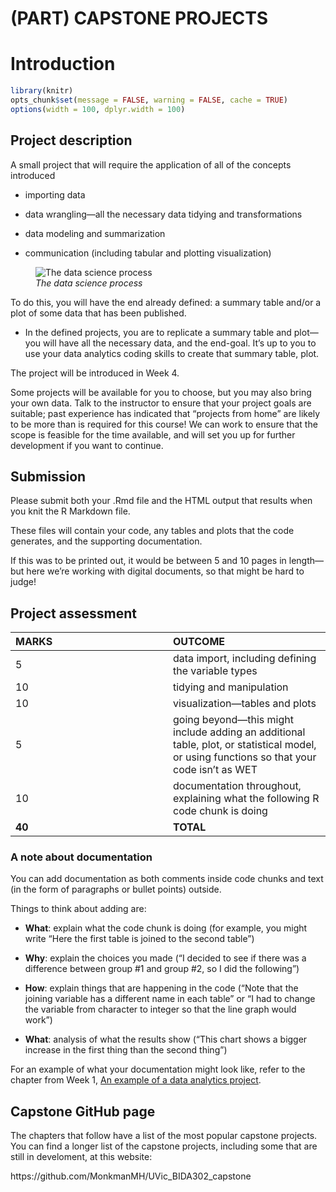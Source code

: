 # (PART) CAPSTONE PROJECTS {-} 

<!-- 
This file by Martin Monkman 
is licensed under a Creative Commons Attribution 4.0 International License
https://creativecommons.org/licenses/by/4.0/  
-->


# Introduction {#capstone-intro}


```r
library(knitr)
opts_chunk$set(message = FALSE, warning = FALSE, cache = TRUE)
options(width = 100, dplyr.width = 100)

```

## Project description

A small project that will require the application of all of the concepts introduced

- importing data
  
- data wrangling—all the necessary data tidying and transformations
  
- data modeling and summarization
  
- communication (including tabular and plotting visualization)

![_The data science process_](static/img/data-science.png)

To do this, you will have the end already defined: a summary table and/or a plot of some data that has been published.

* In the defined projects, you are to replicate a summary table and plot—you will have all the necessary data, and the end-goal. It's up to you to use your data analytics coding skills to create that summary table, plot.


The project will be introduced in Week 4.

Some projects will be available for you to choose, but you may also bring your own data. Talk to the instructor to ensure that your project goals are suitable; past experience has indicated that "projects from home" are likely to be more than is required for this course! We can work to ensure that the scope is feasible for the time available, and will set you up for further development if you want to continue.


## Submission

Please submit both your .Rmd file and the HTML output that results when you knit the R Markdown file.

These files will contain your code, any tables and plots that the code generates, and the supporting documentation.

If this was to be printed out, it would be between 5 and 10 pages in length—but here we're working with digital documents, so that might be hard to judge!



## Project assessment

| **MARKS** | **OUTCOME** |
| :-- | :-- |
| 5 | data import, including defining the variable types |
| 10 | tidying and manipulation |
| 10 | visualization—tables and plots |
| 5 | going beyond—this might include adding an additional table, plot, or statistical model, or using functions so that your code isn't as WET |
| 10 | documentation throughout, explaining what the following R code chunk is doing
| **40** | **TOTAL** |


### A note about documentation

You can add documentation as both comments inside code chunks and text (in the form of paragraphs or bullet points) outside.

Things to think about adding are:

* **What**: explain what the code chunk is doing (for example, you might write "Here the first table is joined to the second table")

* **Why**: explain the choices you made ("I decided to see if there was a difference between group #1 and group #2, so I did the following")

* **How**: explain things that are happening in the code ("Note that the joining variable has a different name in each table" or "I had to change the variable from character to integer so that the line graph would work")

* **What**: analysis of what the results show ("This chart shows a bigger increase in the first thing than the second thing")

For an example of what your documentation might look like, refer to the chapter from Week 1, [An example of a data analytics project](#walkthrough).


## Capstone GitHub page

The chapters that follow have a list of the most popular capstone projects. You can find a longer list of the capstone projects, including some that are still in develoment, at this website:

https://github.com/MonkmanMH/UVic_BIDA302_capstone

